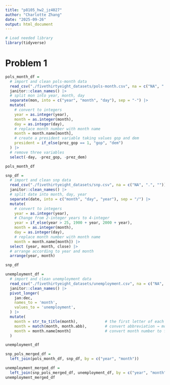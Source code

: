 ```yaml
---
title: "p8105_hw2_jz4027"
author: "Charlotte Zhang"
date: "2025-09-26"
output: html_document
---
```

```r
# Load needed library
library(tidyverse)
```

# Problem 1
```r
pols_month_df = 
  # import and clean pols-month data
  read_csv("./fivethirtyeight_datasets/pols-month.csv", na = c("NA", ".", "")) |>
  janitor::clean_names() |>
  # split mon into year, month, day
  separate(mon, into = c("year", "month", "day"), sep = "-") |>
  mutate(
    # convert to integers
    year = as.integer(year),
    month = as.integer(month),
    day = as.integer(day),
    # replace month number with month name
    month = month.name[month],
    # create a president variable taking values gop and dem
    president = if_else(prez_gop == 1, "gop", "dem")
  ) |>
  # remove three variables
  select(-day, -prez_gop, -prez_dem)

pols_month_df
```

```r
snp_df = 
  # import and clean snp data
  read_csv("./fivethirtyeight_datasets/snp.csv", na = c("NA", ".", "")) |>
  janitor::clean_names() |>
  # split date into month, day, year
  separate(date, into = c("month", "day", "year"), sep = "/") |>
  mutate(
    # convert to integers
    year = as.integer(year),
    # Change from 2-integer years to 4-integer
    year = if_else(year > 25, 1900 + year, 2000 + year),
    month = as.integer(month),
    day = as.integer(day),
    # replace month number with month name
    month = month.name[month]) |>
  select (year, month, close) |>
  # arrange according to year and month
  arrange(year, month)

snp_df
```

```r
unemployment_df = 
  # import and clean unemployment data
  read_csv("./fivethirtyeight_datasets/unemployment.csv", na = c("NA", ".", "")) |>
  janitor::clean_names() |>
  pivot_longer(
    jan:dec,
    names_to = 'month',
    values_to = 'unemployment',
  ) |>
  mutate(
    month = str_to_title(month),            # the first letter of each month is capitalized
    month = match(month, month.abb),        # convert abbreviation → month number
    month = month.name[month]               # convert month number to full month name for format consistency 
  )

unemployment_df
```

```r
snp_pols_merged_df = 
  left_join(pols_month_df, snp_df, by = c("year", "month"))

unemployment_merged_df =
  left_join(snp_pols_merged_df, unemployment_df, by = c("year", "month"))
unemployment_merged_df
```







